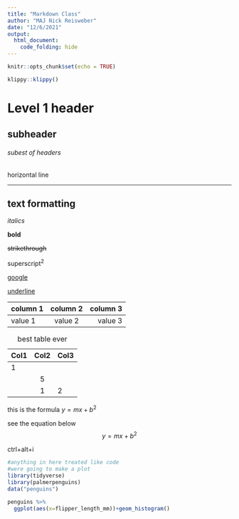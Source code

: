 ```yaml
---
title: "Markdown Class"
author: "MAJ Nick Reisweber"
date: "12/6/2021"
output: 
  html_document:
    code_folding: hide
---
```


```r
knitr::opts_chunk$set(echo = TRUE)
```


```r
klippy::klippy()
```

# Level 1 header

## subheader

###### subest of headers

horizontal line

------------------------------------------------------------------------

## text formatting

*italics*

**bold**

~~strikethrough~~

superscript^2^

[google](https://google.com)

[underline]{.ul}

| column 1 | column 2 | column 3 |
|:---------|:--------:|---------:|
| value 1  | value 2  |  value 3 |

| Col1 | Col2 | Col3 |
|------|:----:|------|
| 1    |      |      |
|      |  5   |      |
|      |  1   | 2    |

: best table ever

this is the formula $y = mx+b^2$

see the equation below $$y = mx+b^2$$


ctrl+alt+i

```r
#anything in here treated like code
#were going to make a plot
library(tidyverse)
library(palmerpenguins)
data("penguins")

penguins %>% 
  ggplot(aes(x=flipper_length_mm))+geom_histogram()

```

